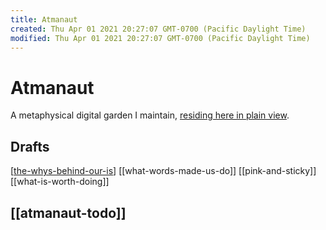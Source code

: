 ```yaml
---
title: Atmanaut
created: Thu Apr 01 2021 20:27:07 GMT-0700 (Pacific Daylight Time)
modified: Thu Apr 01 2021 20:27:07 GMT-0700 (Pacific Daylight Time)
---
```


# Atmanaut

A metaphysical digital garden I maintain, [residing here in plain view](https://atmanaut.me).

## Drafts

[[the-whys-behind-our-is]]
[[what-words-made-us-do]]
[[pink-and-sticky]]
[[what-is-worth-doing]]

## [[atmanaut-todo]]

[//begin]: # "Autogenerated link references for markdown compatibility"
[the-whys-behind-our-is]: the-whys-behind-our-is "The Whys Behind our Is"
[//end]: # "Autogenerated link references"

